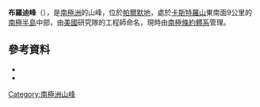 {{Coord|69|25|S|66|5|W|source:GNIS|display=title}}

'''布羅迪峰'''（{{lang-en|Brodie Peak}}），是[[南極洲|南極洲]]的山峰，位於[[帕爾默地|帕爾默地]]，處於[[卡斯特羅山|卡斯特羅山]]東南面9公里的[[南極半島|南極半島]]中部，由[[美國|美國]]研究隊的工程師命名，現時由[[南極條約體系|南極條約體系]]管理。

==參考資料==
*{{cite gnis | type = antarid | id = 1975| name = Brodie Peak | accessdate = 2011-09-14}}
*{{usgs-gazetteer|id=1975}}

{{Antarctica-geo-stub}}
[[Category:南極洲山峰|Category:南極洲山峰]]